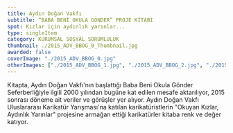 ```yaml
---
title: Aydın Doğan Vakfı
subtitle: “BABA BENİ OKULA GÖNDER” PROJE KİTABI
spot: Kızlar için aydınlık yarınlar...
type: singleItem
category: KURUMSAL SOSYAL SORUMLULUK
thumbnail: ./2015_ADV_BBOG_0_Thumbnail.jpg
awarded: false
coverImage: "./2015_ADV_BBOG_0.jpg"
otherImages: ["./2015_ADV_BBOG_1.jpg", "./2015_ADV_BBOG_2.jpg", "./2015_ADV_BBOG_3.jpg", "./2015_ADV_BBOG_4.jpg", "./2015_ADV_BBOG_5.jpg"]
---
```


Kitapta, Aydın Doğan Vakfı'nın başlattığı Baba Beni Okula Gönder Seferberliğiyle ilgili 2000 yılından bugüne kat edilen mesafe aktarılıyor, 2015 sonrası döneme ait veriler ve görüşler yer alıyor. Aydın Doğan Vakfı Uluslararası Karikatür Yarışması'na katılan karikatüristlerin "Okuyan Kızlar, Aydınlık Yarınlar" projesine armağan ettiği karikatürler kitaba renk ve değer katıyor.
